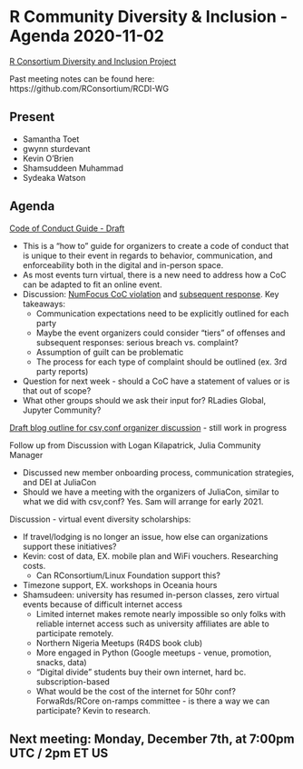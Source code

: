 # R Community Diversity & Inclusion - Agenda 2020-11-02

[R Consortium Diversity and Inclusion Project](https://www.r-consortium.org/projects/r-community-diversity-and-inclusion)

Past meeting notes can be found here: https://github.com/RConsortium/RCDI-WG

## Present

- Samantha Toet
- gwynn sturdevant
- Kevin O’Brien
- Shamsuddeen Muhammad
- Sydeaka Watson

## Agenda 

[Code of Conduct Guide - Draft](https://docs.google.com/document/d/1fCx5zfANmteeMDuLzp1vIlZUEstbsFLwE7qXaM0cjzo/edit?usp=sharing) 

- This is a “how to” guide for organizers to create a code of conduct that is unique to their event in regards to behavior, communication, and enforceability both in the digital and in-person space. 
- As most events turn virtual, there is a new need to address how a CoC can be adapted to fit an online event. 
- Discussion: [NumFocus CoC violation](https://www.fast.ai/2020/10/28/code-of-conduct/) and [subsequent response](https://numfocus.org/blog/jeremy-howard-apology). Key takeaways:
  - Communication expectations need to be explicitly outlined for each party
  - Maybe the event organizers could consider "tiers" of offenses and subsequent responses: serious breach vs. complaint? 
  - Assumption of guilt can be problematic
  - The process for each type of complaint should be outlined (ex. 3rd party reports)
- Question for next week - should a CoC have a statement of values or is that out of scope? 
- What other groups should we ask their input for? RLadies Global, Jupyter Community? 
  
  
[Draft blog outline for csv,conf organizer discussion](https://docs.google.com/document/d/1TCAZM-W4ake1ulmoXpsbfukpHQS5IwRRuC9LIVwfifA/edit?usp=sharing) - still work in progress

Follow up from Discussion with Logan Kilapatrick, Julia Community Manager

- Discussed new member onboarding process, communication strategies, and DEI at JuliaCon
- Should we have a meeting with the organizers of JuliaCon, similar to what we did with csv,conf? Yes. Sam will arrange for early 2021.

Discussion - virtual event diversity scholarships:

- If travel/lodging is no longer an issue, how else can organizations support these initiatives?
- Kevin: cost of data, EX. mobile plan and WiFi vouchers. Researching costs.  
  - Can RConsortium/Linux Foundation support this? 
- Timezone support, EX. workshops in Oceania hours 
- Shamsudeen: university has resumed in-person classes, zero virtual events because of difficult internet access 
  - Limited internet makes remote nearly impossible so only folks with reliable internet access such as university affiliates are able to participate remotely. 
  - Northern Nigeria Meetups (R4DS book club)
  - More engaged in Python (Google meetups - venue, promotion, snacks, data)
  - “Digital divide” students buy their own internet, hard bc. subscription-based 
  - What would be the cost of the internet for 50hr conf? ForwaRds/RCore on-ramps committee - is there a way we can participate? Kevin to research. 
  
## Next meeting: Monday, December 7th, at 7:00pm UTC / 2pm ET US
